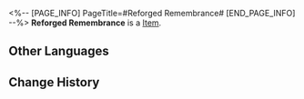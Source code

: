 <%-- [PAGE_INFO]
PageTitle=#Reforged Remembrance#
[END_PAGE_INFO] --%>
{{Item Infobox
|id          = 23022
|image       = Item Reforged Remembrance.png
|type        = 
|invCategory = Light Cone
|rarity      = 5
|effect      = Light Cone for the Path of {{Color|h|Nihility}}. The Light Cone ability is only effective for characters of this Path.
|description = Light the candles, spread the cards, breathe in the fragrance...<br />These broken memories become faces in the dancing light.<br />The apparitions that emerge from flames tell her of pasts fondly recalled.<br />Time is shorn. The moment is frozen. She turns these most precious instants into crystallizations of eternity.
}}
{{Description|''"There is too much lost, and too little that remains... We nurture remembrance against the cruelties of time."''}}
'''Reforged Remembrance''' is a [[Item]].

==Other Languages==
{{Other Languages
|en   = Reforged Remembrance
|zhs  = 重塑时光之忆
|zht  = 重塑時光之憶
|ja   = {{Rubi|時間|とき}}の{{Rubi|記憶|きおく}}を{{Rubi|再構築|さいこうちく}}して
|ko   = 시간의 기억에 대한 재구성
|es   = Recuerdos reconstruidos
|fr   = Souvenirs refaçonnés
|ru   = Изменённые воспоминания
|th   = Reforged Remembrance
|vi   = Hun Đúc Ký Ức Thời Gian
|de   = Restaurierte Erinnerung
|id   = Reforged Remembrance
|pt   = Recordação Reforjada
}}

==Change History==
{{Change History|2.0}}